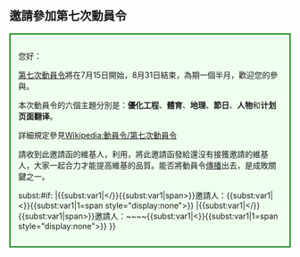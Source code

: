 ==邀請參加第七次動員令==
<div style="border: 2px solid green; background: #EEFFEE; padding: 1em;">
{{PAGENAME}}您好：

[[Wikipedia:動員令/第七次動員令|第七次動員令]]將在7月15日開始，8月31日結束，為期一個半月，歡迎您的參與。

本次動員令的六個主題分別是：'''優化工程'''、'''體育'''、'''地理'''、'''節日'''、'''人物'''和'''计划页面翻译'''。

詳細規定參見[[Wikipedia:動員令/第七次動員令]]

請收到此邀請函的維基人，利用{{tls|動員令}}，將此邀請函發給還沒有接獲邀請的維基人，大家一起合力才能提高維基的品質。能否將動員令[[Wikipedia:動員令/散發動員令|傳播]]出去，是成敗關鍵之一。

<includeonly><span style="display:none">{{</includeonly><includeonly>subst:#if:{{{sign|}}}
|{{</includeonly><includeonly>subst:var1|</}}{{</includeonly><includeonly>subst:var1|span>}}邀請人：{{{sign|}}}{{</includeonly><includeonly>subst:var1|<}}{{</includeonly><includeonly>subst:var1|1=span style="display:none">}}
|{{</includeonly><includeonly>subst:var1|</}}{{</includeonly><includeonly>subst:var1|span>}}邀請人：~~</includeonly><includeonly>~~{{</includeonly><includeonly>subst:var1|<}}{{</includeonly><includeonly>subst:var1|1=span style="display:none">}}
}}</span></includeonly></div><noinclude>
{{Documentation|Template:動員令/doc}}</noinclude>